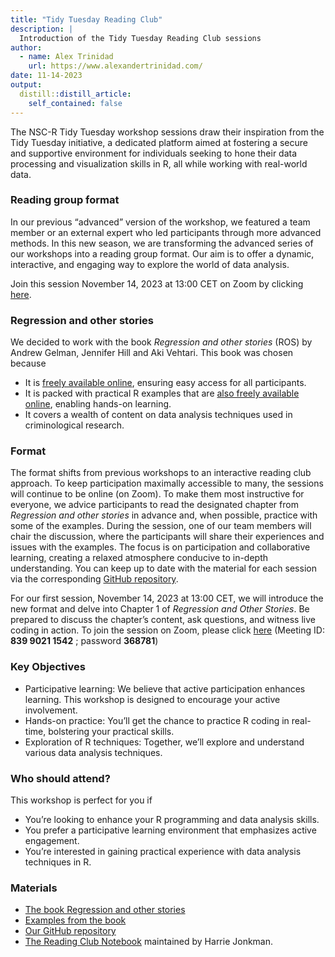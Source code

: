 ```yaml
---
title: "Tidy Tuesday Reading Club"
description: |
  Introduction of the Tidy Tuesday Reading Club sessions
author:
  - name: Alex Trinidad
    url: https://www.alexandertrinidad.com/
date: 11-14-2023
output:
  distill::distill_article:
    self_contained: false
---
```


The NSC-R Tidy Tuesday workshop sessions draw their inspiration from the Tidy Tuesday initiative, a dedicated platform aimed at fostering a secure and supportive environment for individuals seeking to hone their data processing and visualization skills in R, all while working with real-world data.

### Reading group format
In our previous “advanced” version of the workshop, we featured a team member or an external expert who led participants through more advanced methods. In this new season, we are transforming the advanced series of our workshops into a reading group format. Our aim is to offer a dynamic, interactive, and engaging way to explore the world of data analysis.

Join this session November 14, 2023 at 13:00 CET on Zoom by clicking [here](https://us02web.zoom.us/j/83990211542?pwd=Ulc2SWpYVG1LYU5CQ2dsRzBaYXpPUT09).

### Regression and other stories

We decided to work with the book *Regression and other stories* (ROS) by Andrew Gelman, Jennifer Hill and Aki Vehtari. This book was chosen because

 - It is [freely available online](https://users.aalto.fi/~ave/ROS.pdf), ensuring easy access for all participants.
 - It is packed with practical R examples that are [also freely available online](https://avehtari.github.io/ROS-Examples/examples.html), enabling hands-on learning.
 - It covers a wealth of content on data analysis techniques used in criminological research.

### Format
The format shifts from previous workshops to an interactive reading club approach. To keep participation maximally accessible to many, the sessions will continue to be online (on Zoom). To make them most instructive for everyone, we advice participants to read the designated chapter from *Regression and other stories* in advance and, when possible, practice with some of the examples. During the session, one of our team members will chair the discussion, where the participants will share their experiences and issues with the examples. The focus is on participation and collaborative learning, creating a relaxed atmosphere conducive to in-depth understanding. You can keep up to date with the material for each session via the corresponding [GitHub repository](https://github.com/langtonhugh/regression_book_nscr). 

For our first session, November 14, 2023 at 13:00 CET, we will introduce the new format and delve into Chapter 1 of *Regression and Other Stories*. Be prepared to discuss the chapter's content, ask questions, and witness live coding in action. To join the session on Zoom, please click [here](https://us02web.zoom.us/j/83990211542?pwd=Ulc2SWpYVG1LYU5CQ2dsRzBaYXpPUT09) (Meeting ID: **839 9021 1542** ; password **368781**)

### Key Objectives
 - Participative learning: We believe that active participation enhances learning. This workshop is designed to encourage your active involvement.
 - Hands-on practice: You'll get the chance to practice R coding in real-time, bolstering your practical skills.
 - Exploration of R techniques: Together, we'll explore and understand various data analysis techniques.

### Who should attend?
This workshop is perfect for you if

- You're looking to enhance your R programming and data analysis skills.
- You prefer a participative learning environment that emphasizes active engagement.
- You're interested in gaining practical experience with data analysis techniques in R.

### Materials
- [The book Regression and other stories](https://users.aalto.fi/~ave/ROS.pd)
- [Examples from the book](https://avehtari.github.io/ROS-Examples/examples.html)
- [Our GitHub repository](https://github.com/langtonhugh/regression_book_nscr)
- [The Reading Club Notebook](https://rosnotebook.netlify.app/) maintained by Harrie Jonkman.

